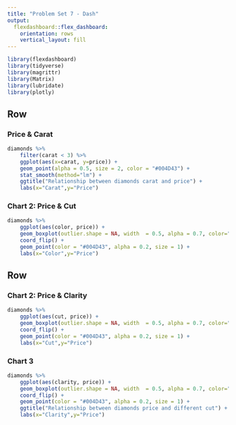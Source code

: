 ```yaml
---
title: "Problem Set 7 - Dash"
output: 
  flexdashboard::flex_dashboard:
    orientation: rows
    vertical_layout: fill
---
```


```r
library(flexdashboard)
library(tidyverse)
library(magrittr)
library(Matrix)
library(lubridate)
library(plotly)
```

   
Row
-------------------------------------
    
### Price & Carat
    
```r

diamonds %>% 
    filter(carat < 3) %>% 
    ggplot(aes(x=carat, y=price)) + 
    geom_point(alpha = 0.5, size = 2, color = "#004D43") + 
    stat_smooth(method="lm") + 
    ggtitle("Relationship between diamonds carat and price") +
    labs(x="Carat",y="Price")

```
   
### Chart 2: Price & Cut

```r

diamonds %>% 
    ggplot(aes(color, price)) + 
    geom_boxplot(outlier.shape = NA, width  = 0.5, alpha = 0.7, color="#4C4C4C", notch = T) + 
    coord_flip() + 
    geom_point(color = "#004D43", alpha = 0.2, size = 1) + 
    labs(x="Color",y="Price")

```

   
Row
-------------------------------------
    
### Chart 2: Price & Clarity
    
```r

diamonds %>% 
    ggplot(aes(cut, price)) + 
    geom_boxplot(outlier.shape = NA, width  = 0.5, alpha = 0.7, color="#4C4C4C", notch = T) + 
    coord_flip() + 
    geom_point(color = "#004D43", alpha = 0.2, size = 1) + 
    labs(x="Cut",y="Price")

```
    
### Chart 3

```r

diamonds %>% 
    ggplot(aes(clarity, price)) + 
    geom_boxplot(outlier.shape = NA, width  = 0.5, alpha = 0.7, color="#4C4C4C", notch = T) + 
    coord_flip() + 
    geom_point(color = "#004D43", alpha = 0.2, size = 1) + 
    ggtitle("Relationship between diamonds price and different cut") +
    labs(x="Clarity",y="Price")

```

